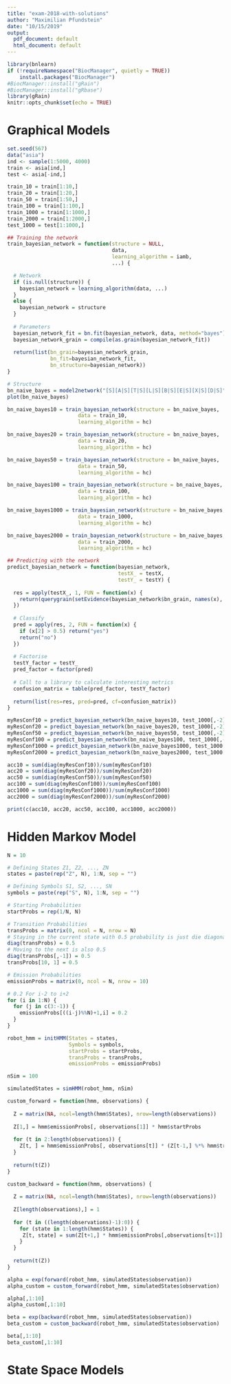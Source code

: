 ```yaml
---
title: "exam-2018-with-solutions"
author: "Maximilian Pfundstein"
date: "10/15/2019"
output:
  pdf_document: default
  html_document: default
---
```


```r
library(bnlearn)
if (!requireNamespace("BiocManager", quietly = TRUE))
    install.packages("BiocManager")
#BiocManager::install("gRain")
#BiocManager::install("gRbase")
library(gRain)
knitr::opts_chunk$set(echo = TRUE)
```

# Graphical Models

```r

set.seed(567)
data("asia")
ind <- sample(1:5000, 4000)
train <- asia[ind,]
test <- asia[-ind,]

```

```r

train_10 = train[1:10,]
train_20 = train[1:20,]
train_50 = train[1:50,]
train_100 = train[1:100,]
train_1000 = train[1:1000,]
train_2000 = train[1:2000,]
test_1000 = test[1:1000,]

```

```r

## Training the network
train_bayesian_network = function(structure = NULL,
                                  data,
                                  learning_algorithm = iamb,
                                  ...) {

  # Network
  if (is.null(structure)) {
    bayesian_network = learning_algorithm(data, ...)
  }
  else {
    bayesian_network = structure
  }
  
  # Parameters
  bayesian_network_fit = bn.fit(bayesian_network, data, method="bayes")
  bayesian_network_grain = compile(as.grain(bayesian_network_fit))
  
  return(list(bn_grain=bayesian_network_grain,
              bn_fit=bayesian_network_fit,
              bn_structure=bayesian_network))
}

```


```r

# Structure
bn_naive_bayes = model2network("[S][A|S][T|S][L|S][B|S][E|S][X|S][D|S]")
plot(bn_naive_bayes)

```

```r

bn_naive_bayes10 = train_bayesian_network(structure = bn_naive_bayes,
                       data = train_10,
                       learning_algorithm = hc)

bn_naive_bayes20 = train_bayesian_network(structure = bn_naive_bayes,
                       data = train_20,
                       learning_algorithm = hc)

bn_naive_bayes50 = train_bayesian_network(structure = bn_naive_bayes,
                       data = train_50,
                       learning_algorithm = hc)

bn_naive_bayes100 = train_bayesian_network(structure = bn_naive_bayes,
                       data = train_100,
                       learning_algorithm = hc)

bn_naive_bayes1000 = train_bayesian_network(structure = bn_naive_bayes,
                       data = train_1000,
                       learning_algorithm = hc)

bn_naive_bayes2000 = train_bayesian_network(structure = bn_naive_bayes,
                       data = train_2000,
                       learning_algorithm = hc)

```

```r

## Predicting with the network
predict_bayesian_network = function(bayesian_network,
                                    testX_ = testX,
                                    testY_ = testY) {
  
  res = apply(testX_, 1, FUN = function(x) {
    return(querygrain(setEvidence(bayesian_network$bn_grain, names(x), x))$S)
  })
  
  # Classify
  pred = apply(res, 2, FUN = function(x) {
    if (x[2] > 0.5) return("yes")
    return("no")
  })
  
  # Factorise
  testY_factor = testY_
  pred_factor = factor(pred)
  
  # Call to a library to calculate interesting metrics
  confusion_matrix = table(pred_factor, testY_factor)
  
  return(list(res=res, pred=pred, cf=confusion_matrix))
}

myResConf10 = predict_bayesian_network(bn_naive_bayes10, test_1000[,-2], test_1000$S)$cf
myResConf20 = predict_bayesian_network(bn_naive_bayes20, test_1000[,-2], test_1000$S)$cf
myResConf50 = predict_bayesian_network(bn_naive_bayes50, test_1000[,-2], test_1000$S)$cf
myResConf100 = predict_bayesian_network(bn_naive_bayes100, test_1000[,-2], test_1000$S)$cf
myResConf1000 = predict_bayesian_network(bn_naive_bayes1000, test_1000[,-2], test_1000$S)$cf
myResConf2000 = predict_bayesian_network(bn_naive_bayes2000, test_1000[,-2], test_1000$S)$cf

acc10 = sum(diag(myResConf10))/sum(myResConf10)
acc20 = sum(diag(myResConf20))/sum(myResConf20)
acc50 = sum(diag(myResConf50))/sum(myResConf50)
acc100 = sum(diag(myResConf100))/sum(myResConf100)
acc1000 = sum(diag(myResConf1000))/sum(myResConf1000)
acc2000 = sum(diag(myResConf2000))/sum(myResConf2000)

print(c(acc10, acc20, acc50, acc100, acc1000, acc2000))

```


# Hidden Markov Model

```r

N = 10

# Defining States Z1, Z2, ..., ZN
states = paste(rep("Z", N), 1:N, sep = "")

# Defining Symbols S1, S2, ..., SN
symbols = paste(rep("S", N), 1:N, sep = "")

# Starting Probabilities
startProbs = rep(1/N, N)

# Transition Probabilities
transProbs = matrix(0, ncol = N, nrow = N)
# Staying in the current state with 0.5 probability is just die diagonal
diag(transProbs) = 0.5
# Moving to the next is also 0.5
diag(transProbs[,-1]) = 0.5
transProbs[10, 1] = 0.5

# Emission Probabilities
emissionProbs = matrix(0, ncol = N, nrow = 10)

# 0.2 For i-2 to i+2
for (i in 1:N) {
  for (j in c(3:-1)) {
    emissionProbs[((i-j)%%N)+1,i] = 0.2
  }
}

robot_hmm = initHMM(States = states,
                    Symbols = symbols,
                    startProbs = startProbs,
                    transProbs = transProbs,
                    emissionProbs = emissionProbs)

nSim = 100

simulatedStates = simHMM(robot_hmm, nSim)

```

```r

custom_forward = function(hmm, observations) {
  
  Z = matrix(NA, ncol=length(hmm$States), nrow=length(observations))
  
  Z[1,] = hmm$emissionProbs[, observations[1]] * hmm$startProbs
  
  for (t in 2:length(observations)) {
    Z[t, ] = hmm$emissionProbs[, observations[t]] * (Z[t-1,] %*% hmm$transProbs)
  }
  
  return(t(Z))
}

custom_backward = function(hmm, observations) {
  
  Z = matrix(NA, ncol=length(hmm$States), nrow=length(observations))
  
  Z[length(observations),] = 1
  
  for (t in ((length(observations)-1):0)) {
    for (state in 1:length(hmm$States)) {
     Z[t, state] = sum(Z[t+1,] * hmm$emissionProbs[,observations[t+1]] * transProbs[state,]) 
    }
  }
  
  return(t(Z))
}

```

```r

alpha = exp(forward(robot_hmm, simulatedStates$observation))
alpha_custom = custom_forward(robot_hmm, simulatedStates$observation)

alpha[,1:10]
alpha_custom[,1:10]

beta = exp(backward(robot_hmm, simulatedStates$observation))
beta_custom = custom_backward(robot_hmm, simulatedStates$observation)

beta[,1:10]
beta_custom[,1:10]

```

# State Space Models





